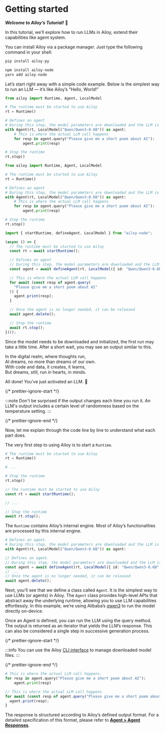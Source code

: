# Getting started

**_Welcome to Ailoy’s Tutorial!_** 🤗

In this tutorial, we’ll explore how to run LLMs in Ailoy, extend their
capabilities like agent system.

You can install Ailoy via a package manager. Just type the following command in
your shell:

<CodeTabs>

```python
pip install ailoy-py
```

```typescript
npm install ailoy-node
yarn add ailoy-node
```

</CodeTabs>

Let’s start right away with a simple code example. Below is the simplest way to
run an LLM — it’s like Ailoy’s “Hello, World!”

```python showLineNumbers
from ailoy import Runtime, Agent, LocalModel

# The runtime must be started to use Ailoy
rt = Runtime()

# Defines an agent
# During this step, the model parameters are downloaded and the LLM is set up for execution
with Agent(rt, LocalModel("Qwen/Qwen3-0.6B")) as agent:
    # This is where the actual LLM call happens
    for resp in agent.query("Please give me a short poem about AI"):
        agent.print(resp)

# Stop the runtime
rt.stop()
```

<CodeTabs>

```python
from ailoy import Runtime, Agent, LocalModel

# The runtime must be started to use Ailoy
rt = Runtime()

# Defines an agent
# During this step, the model parameters are downloaded and the LLM is set up for execution
with Agent(rt, LocalModel("Qwen/Qwen3-0.6B")) as agent:
    # This is where the actual LLM call happens
    for resp in agent.query("Please give me a short poem about AI"):
        agent.print(resp)

# Stop the runtime
rt.stop()
```

```typescript
import { startRuntime, defineAgent, LocalModel } from "ailoy-node";

(async () => {
  // The runtime must be started to use Ailoy
  const rt = await startRuntime();

  // Defines an agent
  // During this step, the model parameters are downloaded and the LLM is set up for execution
  const agent = await defineAgent(rt, LocalModel({ id: "Qwen/Qwen3-0.6B" }));

  // This is where the actual LLM call happens
  for await (const resp of agent.query(
    "Please give me a short poem about AI"
  )) {
    agent.print(resp);
  }

  // Once the agent is no longer needed, it can be released
  await agent.delete();

  // Stop the runtime
  await rt.stop();
})();
```

</CodeTabs>

Since the model needs to be downloaded and initialized, the first run may take a
little time. After a short wait, you may see an output similar to this.

<TerminalBox>

In the digital realm, where thoughts run,  
AI dreams, no more than dreams of our own.  
With code and data, it creates, it learns,  
But dreams, still, run in hearts, in minds.

</TerminalBox>

All done! You've just activated an LLM. 🎉

{/* prettier-ignore-start */}

:::note 
Don't be surprised if the output changes each time you run it. An LLM's
output includes a certain level of randomness based on the temperature setting.
:::

{/* prettier-ignore-end */}

Now, let me explain through the code line by line to understand what each part
does.

The very first step to using Ailoy is to start a `Runtime`.

<CodeTabs>

```python
# The runtime must be started to use Ailoy
rt = Runtime()

# ...

# Stop the runtime
rt.stop()
```

```typescript
// The runtime must be started to use Ailoy
const rt = await startRuntime();

// ...

// Stop the runtime
await rt.stop();
```

</CodeTabs>

The `Runtime` contains Ailoy’s internal engine. Most of Ailoy’s functionalities
are processed by this internal engine.

<CodeTabs>

```python
# Defines an agent.
# During this step, the model parameters are downloaded and the LLM is set up for execution
with Agent(rt, LocalModel("Qwen/Qwen3-0.6B")) as agent:
```

```typescript
// Defines an agent.
// During this step, the model parameters are downloaded and the LLM is set up for execution
const agent = await defineAgent(rt, LocalModel({ id: "Qwen/Qwen3-0.6B" }));
// ...
// Once the agent is no longer needed, it can be released
await agent.delete();
```

</CodeTabs>

Next, you’ll see that we define a class called `Agent`. It is the simplest way
to use LLMs (or agents) in Ailoy. The `Agent` class provides high-level APIs
that abstract away the underlying runtime, allowing you to use LLM capabilities
effortlessly. In this example, we’re using Alibaba’s
[qwen3](https://github.com/QwenLM/Qwen3) to run the model directly on-device.

Once an Agent is defined, you can run the LLM using the query method. The output
is returned as an iterator that yields the LLM’s response. This can also be
considered a single step in successive generation process.

{/* prettier-ignore-start */}

:::info
You can use the Ailoy
[CLI interface](../concepts/command-line-interfaces) to manage downloaded model
files. 
:::

{/* prettier-ignore-end */}

<CodeTabs>

```python
# This is where the actual LLM call happens.
for resp in agent.query("Please give me a short poem about AI"):
    agent.print(resp)
```

```typescript
// This is where the actual LLM call happens
for await (const resp of agent.query("Please give me a short poem about AI")) {
  agent.print(resp);
}
```

</CodeTabs>

The response is structured according to Ailoy’s defined output format. For a
detailed specification of this format, please refer to
**[Agent > Agent Responses](../concepts/agent#agent-responses)**.
